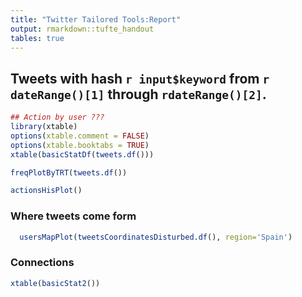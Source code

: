 ```yaml
---
title: "Twitter Tailored Tools:Report"
output: rmarkdown::tufte_handout
tables: true
---
```


## Tweets with hash `r input$keyword` from `r dateRange()[1]` through `rdateRange()[2]`.

```r
## Action by user ???
library(xtable)
options(xtable.comment = FALSE)
options(xtable.booktabs = TRUE)
xtable(basicStatDf(tweets.df()))
```

```r
freqPlotByTRT(tweets.df())
```

```r
actionsHisPlot()
```


### Where tweets come form 

```r
  usersMapPlot(tweetsCoordinatesDisturbed.df(), region='Spain') 
```

### Connections

```r
xtable(basicStat2())
```

